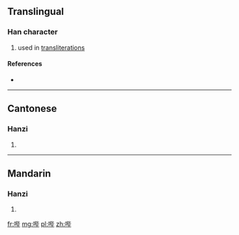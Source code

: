 {{also|嗶}}
==Translingual==

===Han character===
{{Han char|rn=30|rad=口|as=06|sn=9|four=|canj=RPPJ|ids=⿰口⿱比十}}

# used in [[transliteration]]s

====References====
* {{Han ref|kx=0189.271|hdz=10614.030|uh=54D4|ud=21716}}

----

==Cantonese==

===Hanzi===
{{yue-hanzi|jyut=|y=bat1|tra=嗶}}

# {{defn|lang=yue|sort=口06}}

----

==Mandarin==

===Hanzi===
{{cmn-hanzi|tra=嗶|pin=[[bì]] ([[bi4]])|wg=pi<sup>4</sup>}}

# {{defn|lang=cmn|sort=口06}}

[[fr:哔]]
[[mg:哔]]
[[pl:哔]]
[[zh:哔]]